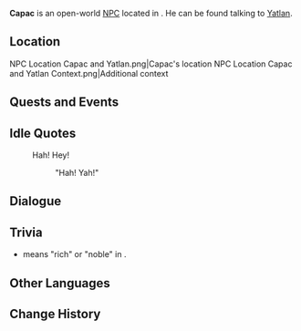 {{Meta
<!-- Remove this template after adding the missing info -->
|missing_NPC_profile  = yes
}}
{{Character Infobox
|type             = Open-World NPC
|image            = NPC Capac.png
|realname         = <!-- Optional, if different from in-game name -->
|deceased         = <!-- Past (for deceased prior to events of the game) or free response -->
|region           = Natlan
|location         = Natlan
|affiliation      = Flower-Feather Clan
|title            = 

|ancestry         = <!-- Clan/family -->
|father           = 
|mother           = 
|spouse           = 
|sibling          = 
|child            = 
|relative         = 

|voiceEN          = 
|voiceCN          = 
|voiceJP          = 
|voiceKR          = 
|dialoguereward   = 
}}
'''Capac''' is an open-world [[NPC]] located in {{Location|"Flower-Feather Clan"}}. He can be found talking to [[Yatlan]].
<!-- Following a certain dialogue branch for the first time gives the player AMOUNT_AS_WORD [[Item]]. -->

==Location==
<gallery>
NPC Location Capac and Yatlan.png|Capac's location
NPC Location Capac and Yatlan Context.png|Additional context
</gallery>
<!--
==Profile==
Detailed story/lore information goes here.
''(To be added.)''

===Appearance===
Keep appearance section short and concise. Limit to 2 paragraphs with 3-4 sentences each.
''(To be added.)''
-->

==Quests and Events==
{{Quests and Events}}

==Idle Quotes==
{{Dialogue Start}}
:{{DIcon|Idle}} Hah! Hey!
::{{A|VO Capac 01.ogg}} "Hah! Yah!"
{{Dialogue End}}

==Dialogue==
{{Transclude|Yatlan|Dialogue}}

==Trivia==
* ''{{wt|qapaq|Qapaq}}'' means "rich" or "noble" in {{w|Quechuan languages|Quechua}}.

==Other Languages==
{{Other Languages|default_hidden=1
|en      = Capac
|zhs     = 卡帕可
|zhs_rm  = Kǎpàkě
|zht     = 卡帕可
|zht_rm  = Kǎpàkě
|ja      = カパック
|ja_rm   = Kapakku
|ko      = 카팍
|es      = Capac
|fr      = Capac
|ru      = Капак
|th      = Capac
|vi      = Capac
|de      = Capac
|id      = Capac
|pt      = Capac
|tr      = Capac
|it      = Capac
}}

==Change History==
{{Change History|5.2}}
<!--
==References==
{{Reflist}}
-->